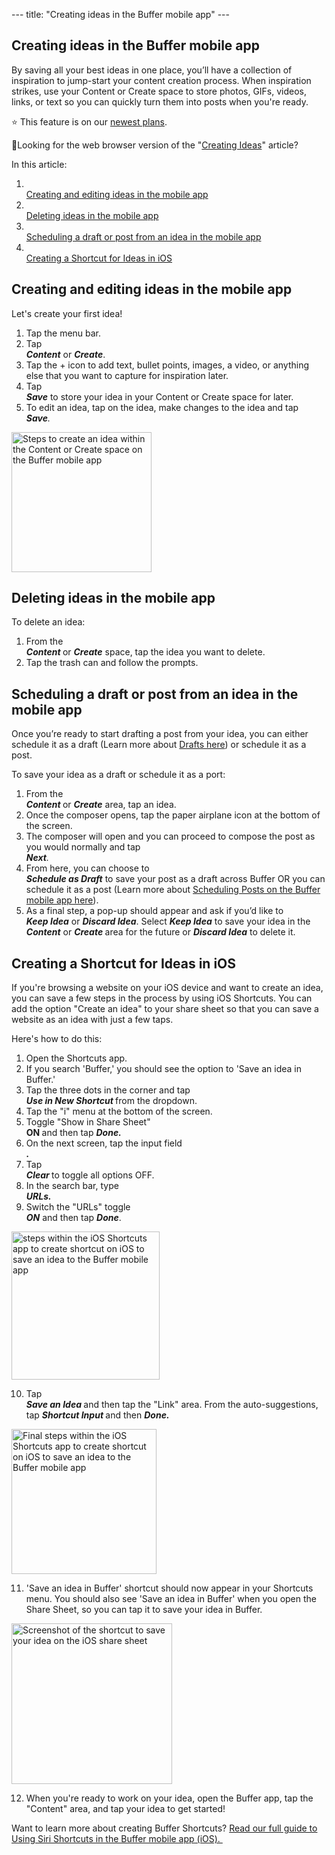 --- title: "Creating ideas in the Buffer mobile app" --- <article id="fullArticle"> <h1 class="title">Creating ideas in the Buffer mobile app</h1> <a href="javascript:window.print()" class="printArticle" title="Print this article" aria-label="Print this Article"><i class="icon-print"></i></a> <p>By saving all your best ideas in one place, you’ll have a collection of inspiration to jump-start your content creation process. When inspiration strikes, use your Content or Create space&nbsp;to store photos, GIFs, videos, links, or text so you can quickly turn them into posts when you're ready.</p> <div class="callout-red"> <p>⭐️ This feature is on our&nbsp;<a href="https://buffer.com/pricing">newest plans</a>.</p> </div> <div class="callout-blue"> <p>📝Looking for the web browser version of the "<a href="https://buffer.helpscoutdocs.com/article/589-creating-ideas-in-buffer" target="_self">Creating Ideas</a>" article?</p> </div> <p>In this article:</p> <ol> <li></li><a href="#h_01GFVERZEFPKXP232PCA4F8RTD" target="_self">Creating and editing ideas in the mobile app</a></li> <li></li><a href="#h_01GFVGZCP6DGR1EWH8HAMD2WTM" target="_self">Deleting ideas in the mobile app</a></li> <li></li><a href="#h_01GFVGZVV13R4NJ8M90Y27K45M" target="_self">Scheduling a draft or post from an idea in the mobile app</a></li> <li></li><a href="#h_01GM62HAK7BZD1S7BA53MSBBTV" target="_self">Creating a Shortcut for Ideas in iOS</a></li> </ol> <h2 id="h_01GFVERZEFPKXP232PCA4F8RTD">Creating and editing ideas in the mobile app</h2> <p>Let's create your first idea!</p> <ol> <li>Tap the menu bar.</li> <li>Tap </li><em><strong>Content</strong></em> or <em><strong>Create</strong></em>.</li> <li>Tap the + icon to add text, bullet points, images, a video, or anything else that you want to capture for inspiration later.</li> <li>Tap </li><em><strong>Save</strong></em> to store your idea in your Content or Create space for later.&nbsp;</li> <li>To edit an idea, tap on the idea, make changes to the idea and tap&nbsp;</li><em><strong>Save</strong></em><em>.</em></li> </ol> <img alt="Steps to create an idea within the Content or Create space on the Buffer mobile app" src="//d33v4339jhl8k0.cloudfront.net/docs/assets/64cb6cf86d4a3e191f237e66/images/651499b1556a3e3cf18cc01d/img-1667336-1695848879-663057594.gif" style="width: 223.993px; max-width: 100%; " /> <h2 id="h_01GFVGZCP6DGR1EWH8HAMD2WTM">Deleting ideas in the mobile app</h2> <p>To delete an idea:</p> <ol> <li>From the </li><em><strong>Content </strong></em>or <em><strong>Create</strong></em> space, tap the idea you want to delete.</li> <li>Tap the trash can and follow the prompts.</li> </ol> <h2 id="h_01GFVGZVV13R4NJ8M90Y27K45M">Scheduling a draft or post from an idea in the mobile app</h2> <p>Once you’re ready to start drafting a post from your idea, you can either schedule it as a draft (Learn more about <a href="https://buffer.helpscoutdocs.com/article/656-saving-and-scheduling-draft-posts" target="_self">Drafts here</a>) or schedule it as a post.</p> <p>To save your idea as a draft or schedule it as a port:</p> <ol> <li>From the </li><em><strong>Content </strong></em>or <em><strong>Create</strong></em> area, tap an idea.</li> <li>Once the composer opens, tap the paper airplane icon at the bottom of the screen.</li> <li>The composer will open and you can proceed to compose the post as you would normally and tap </li><em><strong>Next</strong></em><em>.</em></li> <li>From here, you can choose to </li><em><strong>Schedule as Draft</strong></em> to save your post as a draft across Buffer OR you can schedule it as a post (Learn more about <a href="https://buffer.helpscoutdocs.com/article/632-scheduling-posts-on-the-buffer-mobile-app" target="_self">Scheduling Posts on the Buffer mobile app here</a>).</li> <li>As a final step, a pop-up should appear and ask if you’d like to </li><em><strong>Keep Idea</strong></em> or <em><strong>Discard Idea</strong></em>. Select <em><strong>Keep Idea</strong></em> to save your idea in the <em><strong>Content</strong></em> or <em><strong>Create </strong></em>area for the future or <em><strong>Discard Idea</strong></em> to delete it.</li> </ol> <h2 id="h_01GM62HAK7BZD1S7BA53MSBBTV">Creating a Shortcut for Ideas in iOS</h2> <p>If you're browsing a website on your iOS device and want to create an idea, you can save a few steps in the process by using iOS Shortcuts. You can add the option "Create an idea" to your share sheet so that you can save a website as an idea with just a few taps.&nbsp;</p> <p>Here's how to do this:</p> <ol> <li>Open the Shortcuts app.</li> <li>If you search 'Buffer,' you should see the option to 'Save an idea in Buffer.'</li> <li>Tap the three dots in the corner and tap </li><em><strong>Use in New Shortcut </strong></em>from the dropdown.</li> <li>Tap the "i" menu at the bottom of the screen.</li> <li>Toggle "Show in Share Sheet" </li><strong>ON </strong>and then tap <strong><em>Done.</em></strong></li> <li>On the next screen, tap the input field</li><em><strong>.</strong></em></li> <li>Tap&nbsp;</li><em><strong>Clear&nbsp;</strong></em>to toggle all options OFF.</li> <li>In the search bar, type </li><em><strong>URLs.&nbsp;</strong></em></li> <li>Switch the "URLs" toggle </li><em><strong>ON</strong></em> and then tap <em><strong>Done</strong></em>.</li> </ol> <img alt="steps within the iOS Shortcuts app to create shortcut on iOS to save an idea to the Buffer mobile app" src="//d33v4339jhl8k0.cloudfront.net/docs/assets/64cb6cf86d4a3e191f237e66/images/651499b2f8eafb48f4e81367/img-1667336-1695848880-2026754807.gif" style="width: 236.988px; max-width: 100%; " /> <ol start="10"> <li>Tap&nbsp;</li><em><strong>Save an Idea&nbsp;</strong></em>and then tap the "Link" area. From the auto-suggestions, tap&nbsp;<em><strong>Shortcut Input&nbsp;</strong></em>and then&nbsp;<em><strong>Done.</strong></em></li> </ol> <img alt="Final steps within the iOS Shortcuts app to create shortcut on iOS to save an idea to the Buffer mobile app" src="//d33v4339jhl8k0.cloudfront.net/docs/assets/64cb6cf86d4a3e191f237e66/images/651499b38820396325b6fdde/img-1667336-1695848880-1217289263.gif" style="width: 231.988px; max-width: 100%; " /> <ol start="11"> <li>'Save an idea in Buffer' shortcut should now appear in your Shortcuts menu. You should also see 'Save an idea in Buffer' when you open the Share Sheet, so you can tap it to save your idea in Buffer.</li> </ol> <img alt="Screenshot of the shortcut to save your idea on the iOS share sheet" src="//d33v4339jhl8k0.cloudfront.net/docs/assets/64cb6cf86d4a3e191f237e66/images/651499b35416dd630a4b06ad/img-1667336-1695848880-2070708823.png" style="width: 256.988px; max-width: 100%; " /> <ol start="12"> <li>When you're ready to work on your idea, open the Buffer app, tap the "Content" area, and tap your idea to get started!&nbsp;</li> </ol> <p>Want to learn more about creating Buffer Shortcuts? <a href="https://buffer.helpscoutdocs.com/article/624-using-siri-shortcuts-with-the-buffer-mobile-app-ios" target="_self">Read our full guide to Using Siri Shortcuts in the Buffer mobile app (iOS).&nbsp;</a></p> </article> 